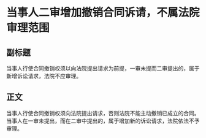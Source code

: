 # 当事人二审增加撤销合同诉请，不属法院审理范围
## 副标题
当事人行使合同撤销权须以向法院提出请求为前提，一审未提而二审提出的，属于新增诉讼请求，法院不应审理。
## 正文
当事人行使合同撤销权须向法院提出请求，否则法院不能主动撤销已成立的合同。当事人在一审未提出，而在二审中提出的，属于增加新的诉讼请求，法院依法不予审理。